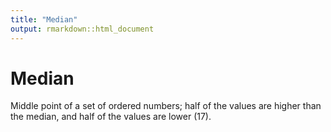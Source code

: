 ```yaml
---
title: "Median"
output: rmarkdown::html_document
---
```


# Median

Middle point of a set of ordered  numbers;  half of the values are higher than  the median, and half of the values are  lower (17).
